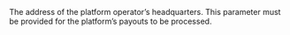   

  
<ParamField body="HeadquartersAddress" type="object" >     
The address of the platform operator’s headquarters. This parameter must be provided for the platform’s payouts to be processed.   

<Expandable title="properties"><AddressLine14 />  
<AddressLine21 />  
<City5 />  
<Region4 />  
<PostalCode4 />  
<Country9 />  
  

</Expandable> 
</ParamField>